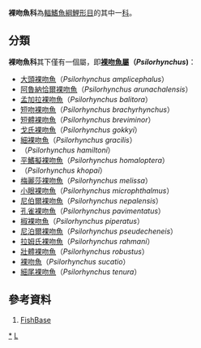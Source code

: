 {{Automatic taxobox
| taxon = Psilorhynchidae
| image = 
| image_caption = 
| authority = Hora, 1926
| subdivision_ranks = [[屬|屬]]
| subdivision = 
见内文。
}}
'''裸吻魚科'''為[[輻鰭魚綱|輻鰭魚綱]][[鯉形目|鯉形目]]的其中一[[科|科]]。

==分類==
'''裸吻魚科'''其下僅有一個屬，即'''[[裸吻魚屬|裸吻魚屬]]（''Psilorhynchus'')'''：
* [[大頭裸吻魚|大頭裸吻魚]]（''Psilorhynchus amplicephalus''）
* [[阿魯納恰爾裸吻魚|阿魯納恰爾裸吻魚]]（''Psilorhynchus arunachalensis''）
* [[孟加拉裸吻魚|孟加拉裸吻魚]]（''Psilorhynchus balitora''）
* [[短吻裸吻魚|短吻裸吻魚]]（''Psilorhynchus brachyrhynchus''）
* [[短體裸吻魚|短體裸吻魚]]（''Psilorhynchus breviminor''）
* [[戈氏裸吻魚|戈氏裸吻魚]]（''Psilorhynchus gokkyi''）
* [[細裸吻魚|細裸吻魚]]（''Psilorhynchus gracilis''）
*（''Psilorhynchus hamiltoni''）
* [[平鰭擬裸吻魚|平鰭擬裸吻魚]]（''Psilorhynchus homaloptera''）
*（''Psilorhynchus khopai''）
* [[梅麗莎裸吻魚|梅麗莎裸吻魚]]（''Psilorhynchus melissa''）
* [[小眼裸吻魚|小眼裸吻魚]]（''Psilorhynchus microphthalmus''）
* [[尼伯爾裸吻魚|尼伯爾裸吻魚]]（''Psilorhynchus nepalensis''）
* [[孔雀裸吻魚|孔雀裸吻魚]]（''Psilorhynchus pavimentatus''）
* [[椒裸吻魚|椒裸吻魚]]（''Psilorhynchus piperatus''）
* [[尼泊爾裸吻魚|尼泊爾裸吻魚]]（''Psilorhynchus pseudecheneis''）
* [[拉姆氏裸吻魚|拉姆氏裸吻魚]]（''Psilorhynchus rahmani''）
* [[壯體裸吻魚|壯體裸吻魚]]（''Psilorhynchus robustus''）
* [[裸吻魚|裸吻魚]]（''Psilorhynchus sucatio''）
* [[細尾裸吻魚|細尾裸吻魚]]（''Psilorhynchus tenura''）

==參考資料==
#[http://fishbase.org/search.php FishBase]{{Wayback|url=http://fishbase.org/search.php |date=20111228180119 }}
{{Commons category|Psilorhynchidae}}
{{Taxonbar|from=Q933492}}

[[Category:裸吻魚科|*]]
[[Category:鲤形目|L]]